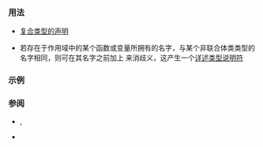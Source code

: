{{cpp/keyword/title|{{tt|struct}}}}
{{cpp/keyword/navbar}}

===用法===
* [[cpp/language/class|复合类型的声明]]
{{rrev|since=c++11|
* [[cpp/language/enum|有作用域枚举类型的声明]]
}}
* 若存在于作用域中的某个函数或变量所拥有的名字，与某个非联合体类类型的名字相同，则可在其名字之前加上 {{tt|struct}} 来消歧义，这产生一个[[cpp/language/elaborated type specifier|详述类型说明符]]

===示例===
{{example
|code=
struct Foo; // 结构体的前置声明

struct Bar  // 结构体的定义
{
    Bar(int i) : i(i + i) {}

    int i;
};

enum struct Pub // 有作用域枚举，C++11 起
{
    b, d, p, q,
};

int main()
{
    Bar Bar(1);
    struct Bar Bar2(2); // 详述类型
}
}}

===参阅===
* {{rlpt|class}}, {{rlpt|union}}
{{rrev|since=c++11|
* [[cpp/identifier_with_special_meaning/final|{{tt|final}}]]
}}
* {{rlpt|enum}}

{{langlinks|de|en|es|fr|it|ja|pt|ru}}